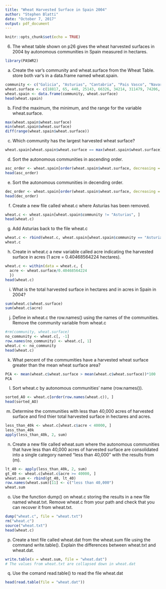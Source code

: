 ```yaml
---
title: "Wheat Harvested Surface in Spain 2004"
author: "Stephen Blatti"
date: "October 7, 2017"
output: pdf_document
---
```


```r
knitr::opts_chunk$set(echo = TRUE)
```

6. The wheat table shown on p26 gives the wheat harvested surfaces in 2004 by autonomous communities in Spain measured in hectares. 
```r
library(PASWR2)
```
a) Create the var's community and wheat.surface from the Wheat Table. store both var's in a data.frame named wheat.spain.
```r
community <- c("Galicia", "Asturias", "Cantabria", "Pais Vasco", "Navarra", "La Rioja", "Aragon", "Cataluna", "Islas Baleares", "Castilla y Leon", "Madrid", "Castilla-La Mancha", "C. Valenciana", "Region de Murcia", "Extremadura", "Andalucia", "Islas Canarias")
wheat.surface <- c(18817, 65, 440, 25143, 66326, 34214, 311479, 74206, 7203, 619858, 13118, 263424, 6111, 9500, 143250, 558292, 100)
wheat.spain <- data.frame(community, wheat.surface)
head(wheat.spain)
```
b) Find the maximum, the minimum, and the range for the variable wheat.surface.
```r
max(wheat.spain$wheat.surface)
min(wheat.spain$wheat.surface)
diff(range(wheat.spain$wheat.surface))
```
c) Which community has the largest harvested wheat surface?
```r
wheat.spain[wheat.spain$wheat.surface == max(wheat.spain$wheat.surface),]
```
d) Sort the autonomous communities in ascending order.
```r
asc_order <- wheat.spain[order(wheat.spain$wheat.surface, decreasing = FALSE), ]
head(asc_order)
```
e) Sort the autonomous communities in decending order.
```r
dec_order <- wheat.spain[order(wheat.spain$wheat.surface, decreasing = TRUE), ]
head(dec_order)
```
f) Create a new file called wheat.c where Asturias has been removed.
```r
wheat.c <- wheat.spain[wheat.spain$community != "Asturias", ]
head(wheat.c)
```
g) Add Asturias back to the file wheat.c
```r
wheat.c <- rbind(wheat.c, wheat.spain[wheat.spain$community == "Asturias", ])
wheat.c
```
h) Create in wheat.c a new variable called acre indicating the harvested surface in acres (1 acre = 0.40468564224 hectares).
```r
wheat.c <- within(data = wheat.c, { 
  acre <- wheat.surface/0.40468564224
  })
head(wheat.c)
```
i) What is the total harvested surface in hectares and in acres in Spain in 2004?
```r
sum(wheat.c$wheat.surface)
sum(wheat.c$acre)
```
j) Define in wheat.c the row.names() using the names of the communities. Remove the community variable from wheat.c
```r
#rm(community, wheat.surface)
no_community <- wheat.c[, -1]
row.names(no_community) <- wheat.c[, 1]
wheat.c <- no_community
head(wheat.c)
```
k) What percent of the commumities have a harvested wheat surface greater than the mean wheat surface area? 
```r
PCA <- mean(wheat.c$wheat.surface > mean(wheat.c$wheat.surface))*100
PCA
```
l) Sort wheat.c by autonomous communities' name (row.names()).
```r
sorted_AO <- wheat.c[order(row.names(wheat.c)), ]
head(sorted_AO)
```
m) Determine the communities with less than 40,000 acres of harvested surface and find thier total harvested surface in hectares and acres.
```r
less_than_40k <- wheat.c[wheat.c$acre < 40000, ]
less_than_40k
apply(less_than_40k, 2, sum)
```
n) Create a new file called wheat.sum where the autonomous communities that have less than 40,000 acres of harvested surface are consolidated into a single category named "less than 40,000" with the results from (m).
```r
lt_40 <- apply(less_than_40k, 2, sum)
gt_40 <- wheat.c[wheat.c$acre >= 40000, ]
wheat.sum <- rbind(gt_40, lt_40)
row.names(wheat.sum)[11] <- c("less than 40,000")
wheat.sum
```
o) Use the function dump() on wheat.c storing the results in a new file named wheat.txt. Remove wheat.c from your path and check that you can recover it from wheat.txt.
```r
dump("wheat.c", file = "wheat.txt")
rm("wheat.c")
source("wheat.txt")
head(wheat.c)

```
p) Create a text file called wheat.dat from the wheat.sum file using the command write.table(). Explain the differences between wheat.txt and wheat.dat.
```r
write.table(x = wheat.sum, file = "wheat.dat")
# The values from wheat.txt are collapsed down in wheat.dat
```
q) Use the comand read.table() to read the file wheat.dat
```r
head(read.table(file = "wheat.dat"))
```













